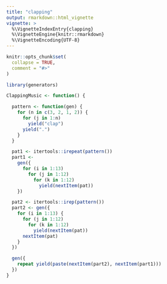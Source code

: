 ```yaml
---
title: "clapping"
output: rmarkdown::html_vignette
vignette: >
  %\VignetteIndexEntry{clapping}
  %\VignetteEngine{knitr::rmarkdown}
  %\VignetteEncoding{UTF-8}
---
```


```r
knitr::opts_chunk$set(
  collapse = TRUE,
  comment = "#>"
)
```

```r
library(generators)
```

```r
ClappingMusic <- function() {

  pattern <- function(gen) {
    for (n in c(3, 2, 1, 2)) {
      for (j in 1:n)
        yield("clap")
      yield(".")
    }
  }

  pat1 <- itertools::irepeat(pattern())
  part1 <-
    gen({
      for (i in 1:13)
        for (j in 1:12)
          for (k in 1:12)
            yield(nextItem(pat))
    })

  pat2 <- itertools::irep(pattern())
  part2 <- gen({
    for (i in 1:13) {
      for (j in 1:12)
        for (k in 1:12)
          yield(nextItem(pat))
      nextItem(pat)
    }
  })

  gen({
    repeat yield(paste(nextItem(part2), nextItem(part1)))
  })
}

```


